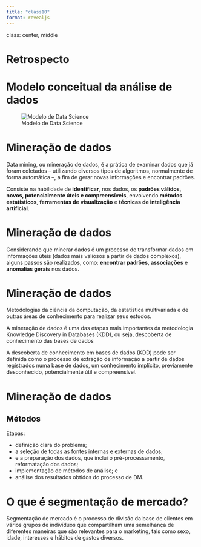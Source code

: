 ```yaml
---
title: "class10"
format: revealjs
---
```


class: center, middle


# Retrospecto


# Modelo conceitual da análise de dados

![Modelo de Data Science](https://retaoliveira.github.io/relements/figures/dataR.png)


# Mineração de dados

Data mining, ou mineração de dados, é a prática de examinar dados que já foram coletados – utilizando diversos tipos de algoritmos, normalmente de forma automática –, a fim de gerar novas informações e encontrar padrões.

Consiste na habilidade de **identificar**, nos dados, os **padrões válidos, novos, potencialmente úteis e compreensíveis**, envolvendo **métodos estatísticos**, **ferramentas de visualização** e **técnicas de inteligência artificial**.


# Mineração de dados

Considerando que minerar dados é um processo de transformar dados em informações úteis (dados mais valiosos a partir de dados complexos), alguns passos são realizados, como: **encontrar padrões**, **associações** e **anomalias gerais** nos dados.


# Mineração de dados

Metodologias da ciência da computação, da estatística multivariada e de outras áreas de conhecimento para realizar seus estudos. 

A mineração de dados é uma das etapas mais importantes da metodologia Knowledge Discovery in Databases (KDD), ou seja, descoberta de conhecimento das bases de dados

A descoberta de conhecimento em bases de dados (KDD) pode ser definida como o processo de extração de informação a partir de dados registrados numa base de dados, um conhecimento implícito, previamente desconhecido, potencialmente útil e compreensível.

# Mineração de dados

## Métodos

Etapas:

- definição clara do problema;    
- a seleção de todas as fontes internas e externas de dados;   
- e a preparação dos dados, que inclui o pré-processamento, reformatação dos dados;
- implementação de métodos de análise; e   
- análise dos resultados obtidos do processo de DM.   

# O que é segmentação de mercado?

Segmentação de mercado é o processo de divisão da base de clientes em vários grupos de indivíduos que compartilham uma semelhança de diferentes maneiras que são relevantes para o marketing, tais como sexo, idade, interesses e hábitos de gastos diversos.
